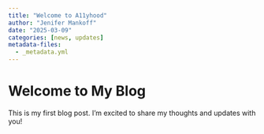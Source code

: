```yaml
---
title: "Welcome to A11yhood"
author: "Jenifer Mankoff"
date: "2025-03-09"
categories: [news, updates]
metadata-files:
  - _metadata.yml
---
```


# Welcome to My Blog

This is my first blog post. I'm excited to share my thoughts and updates with you!